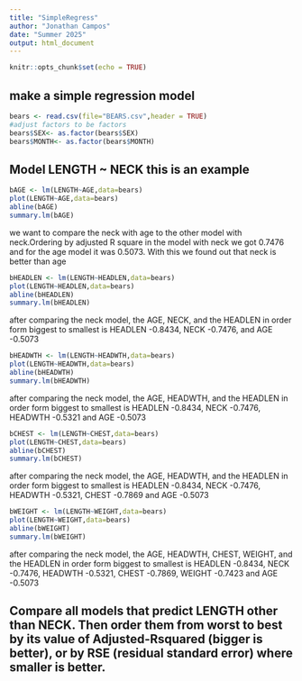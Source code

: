 ```yaml
---
title: "SimpleRegress"
author: "Jonathan Campos"
date: "Summer 2025"
output: html_document
---
```


```r
knitr::opts_chunk$set(echo = TRUE)
```

## make a simple regression model

```r
bears <- read.csv(file="BEARS.csv",header = TRUE)
#adjust factors to be factors
bears$SEX<- as.factor(bears$SEX)
bears$MONTH<- as.factor(bears$MONTH)
```

## Model LENGTH ~ NECK  this is an example  

```r
bAGE <- lm(LENGTH~AGE,data=bears)
plot(LENGTH~AGE,data=bears)
abline(bAGE)
summary.lm(bAGE)
```
we want to compare the neck with age to the other model with neck.Ordering by adjusted R square in the model with neck we got 0.7476 and for the age model it was 0.5073. With this we found out that neck is better than age 


```r
bHEADLEN <- lm(LENGTH~HEADLEN,data=bears)
plot(LENGTH~HEADLEN,data=bears)
abline(bHEADLEN)
summary.lm(bHEADLEN)
```
after comparing the neck model, the AGE, NECK, and the HEADLEN in order form biggest to smallest is HEADLEN -0.8434, NECK -0.7476, and AGE -0.5073 

```r
bHEADWTH <- lm(LENGTH~HEADWTH,data=bears)
plot(LENGTH~HEADWTH,data=bears)
abline(bHEADWTH)
summary.lm(bHEADWTH)
```
after comparing the neck model, the AGE, HEADWTH, and the HEADLEN in order form biggest to smallest is HEADLEN -0.8434, NECK -0.7476, HEADWTH -0.5321 and AGE -0.5073 

```r
bCHEST <- lm(LENGTH~CHEST,data=bears)
plot(LENGTH~CHEST,data=bears)
abline(bCHEST)
summary.lm(bCHEST)
```
after comparing the neck model, the AGE, HEADWTH, and the HEADLEN in order form biggest to smallest is HEADLEN -0.8434, NECK -0.7476, HEADWTH -0.5321, CHEST -0.7869 and AGE -0.5073 

```r
bWEIGHT <- lm(LENGTH~WEIGHT,data=bears)
plot(LENGTH~WEIGHT,data=bears)
abline(bWEIGHT)
summary.lm(bWEIGHT)
```
after comparing the neck model, the AGE, HEADWTH, CHEST, WEIGHT, and the HEADLEN in order form biggest to smallest is HEADLEN -0.8434, NECK -0.7476, HEADWTH -0.5321, CHEST -0.7869, WEIGHT -0.7423 and AGE -0.5073 

## Compare all models that predict LENGTH other than NECK. Then order them from worst to best by its value of Adjusted-Rsquared (bigger is better), or by RSE (residual standard error) where smaller is better. 

